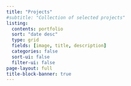 ```yaml
---
title: "Projects"
#subtitle: "Collection of selected projects"
listing:
  contents: portfolio
  sort: "date desc"
  type: grid
  fields: [image, title, description]
  categories: false
  sort-ui: false
  filter-ui: false
page-layout: full 
title-block-banner: true
---
```

